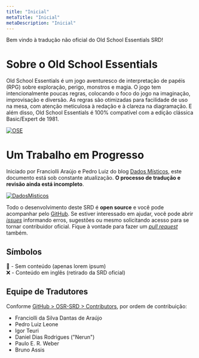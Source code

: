 ```yaml
---
title: "Inicial"
metaTitle: "Inicial"
metaDescription: "Inicial"
---
```


Bem vindo à tradução não oficial do Old School Essentials SRD!

# Sobre o Old School Essentials
Old School Essentials é um jogo aventuresco de interpretação de papéis (RPG) sobre exploração, perigo, monstros e magia. O jogo tem intencionalmente poucas regras, colocando o foco do jogo na imaginação, improvisação e diversão. As regras são otimizadas para facilidade de uso na mesa, com atenção meticulosa à redação e à clareza na diagramação. E além disso, Old School Essentials é 100% compatível com a edição clássica Basic/Expert de 1981.

[![OSE](https://oldschoolessentials.necroticgnome.com/srd/images/thumb/9/99/Old-School_Essentials_Black_Box_Front_A4_740x.png/300px-Old-School_Essentials_Black_Box_Front_A4_740x.png)](https://necroticgnome.com/collections/old-school-essentials)

# Um Trabalho em Progresso
Iniciado por Franciolli Araújo e Pedro Luiz do blog [Dados Místicos](https://dadosmisticos.com/), este documento está sob constante atualização. **O processo de tradução e revisão ainda está incompleto**.

[![DadosMisticos](https://i.imgur.com/texVG8q.png)](https://dadosmisticos.com/)

Todo o desenvolvimento deste SRD é **open source** e você pode acompanhar pelo [GitHub](https://github.com/pedroleone/osr-srd). Se estiver interessado em ajudar, você pode abrir [*issues*](https://github.com/pedroleone/osr-srd/issues) informando erros, sugestões ou mesmo solicitando acesso para se tornar contribuidor oficial. Fique à vontade para fazer um [*pull request*](https://docs.github.com/pt/github/collaborating-with-pull-requests/proposing-changes-to-your-work-with-pull-requests/creating-a-pull-request) também.

## Símbolos

🔴 - Sem conteúdo (apenas lorem ipsum) <br/>
❌ - Conteúdo em inglês (retirado da SRD oficial)

## Equipe de Tradutores
Conforme [GitHub > OSR-SRD > Contributors](https://github.com/pedroleone/osr-srd/graphs/contributors), por ordem de contribuição:

* Franciolli da Silva Dantas de Araújo
* Pedro Luiz Leone
* Igor Teuri
* Daniel Dias Rodrigues ("Nerun")
* Paulo E. R. Weber
* Bruno Assis